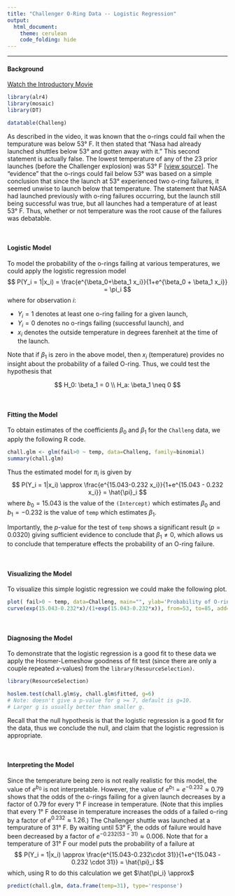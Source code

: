 ```yaml
---
title: "Challenger O-Ring Data -- Logistic Regression"
output: 
  html_document: 
    theme: cerulean
    code_folding: hide
---
```


<hr />

#### Background

<a href="http://www.history.com/topics/Challenger-disaster/videos/engineering-disasters---Challenger"> Watch the Introductory Movie </a>

```r
library(alr4)
library(mosaic)
library(DT)
```

```r
datatable(Challeng)
```

As described in the video, it was known that the o-rings could fail when the tempurature was below 53&deg; F. It then stated that "Nasa had already launched shuttles below 53&deg; and gotten away with it." This second statement is actually false. The lowest temperature of any of the 23 prior launches (before the Challenger explosion) was 53&deg; F [[view source]](http://www.ics.uci.edu/~staceyah/111-202/handouts/Dalal_etal_1989-Challenger.pdf). The "evidence" that the o-rings could fail below 53&deg; was based on a simple conclusion that since the launch at 53&deg; experienced two o-ring failures, it seemed unwise to launch below that temperature. The statement that NASA had launched previously with o-ring failures occurring, but the launch still being successful was true, but all launches had a temperature of at least 53&deg; F. Thus, whether or not temperature was the root cause of the failures was debatable. 

<br />

#### Logistic Model

To model the probability of the o-rings failing at various temperatures, we could apply the logistic regression model
$$
  P(Y_i = 1|x_i) = \frac{e^{\beta_0+\beta_1 x_i}}{1+e^{\beta_0 + \beta_1 x_i}} = \pi_i
$$
where for observation $i$: 

* $Y_i = 1$ denotes at least one o-ring failing for a given launch, 
* $Y_i=0$ denotes no o-rings failing (successful launch), and 
* $x_i$ denotes the outside temperature in degrees farenheit at the time of the launch. 

Note that if $\beta_1$ is zero in the above model, then $x_i$ (temperature) provides no insight about the probability of a failed O-ring. Thus, we could test the hypothesis that

$$
  H_0: \beta_1 = 0 \\
  H_a: \beta_1 \neq 0
$$

<br />

#### Fitting the Model

To obtain estimates of the coefficients $\beta_0$ and $\beta_1$ for the `Challeng` data, we apply the following R code.

```r
chall.glm <- glm(fail>0 ~ temp, data=Challeng, family=binomial)
summary(chall.glm)
```

Thus the estimated model for $\pi_i$ is given by
$$
  P(Y_i = 1|x_i) \approx \frac{e^{15.043-0.232 x_i}}{1+e^{15.043 - 0.232 x_i}} = \hat{\pi}_i
$$
where $b_0 = 15.043$ is the value of the `(Intercept)` which estimates $\beta_0$ and $b_1 = -0.232$ is the value of `temp` which estimates $\beta_1$.

Importantly, the $p$-value for the test of `temp` shows a significant result $(p = 0.0320)$ giving sufficient evidence to conclude that $\beta_1 \neq 0$, which allows us to conclude that temperature effects the probability of an O-ring failure.

<br />

#### Visualizing the Model

To visualize this simple logistic regression we could make the following plot.

```r
plot( fail>0 ~ temp, data=Challeng, main="", ylab='Probability of O-rings Failing', pch=16)
curve(exp(15.043-0.232*x)/(1+exp(15.043-0.232*x)), from=53, to=85, add=TRUE)
```

<br />

#### Diagnosing the Model

To demonstrate that the logistic regression is a good fit to these data we apply the Hosmer-Lemeshow goodness of fit test (since there are only a couple repeated $x$-values) from the `library(ResourceSelection)`. 

```r
library(ResourceSelection)
```
```r
hoslem.test(chall.glm$y, chall.glm$fitted, g=6)
# Note: doesn't give a p-value for g >= 7, default is g=10.
# Larger g is usually better than smaller g.
```
Recall that the null hypothesis is that the logistic regression is a good fit for the data, thus we conclude the null, and claim that the logistic regression is appropriate.

<br />

#### Interpreting the Model

Since the temperature being zero is not really realistic for this model, the value of $e^{b_0}$ is not interpretable. However, the value of $e^{b_1} = e^{-0.232} \approx 0.79$ shows that the odds of the o-rings failing for a given launch decreases by a factor of 0.79 for every 1&deg; F increase in temperature. (Note that this implies that every 1&deg; F decrease in temperature increases the odds of a failed o-ring by a factor of $e^{0.232} \approx 1.26$.) The Challenger shuttle was launched at a tempurature of 31&deg; F. By waiting until 53&deg; F, the odds of failure would have been decreased by a factor of $e^{-0.232(53-31)}\approx 0.006$. Note that for a temperature of 31&deg; F our model puts the probability of a failure at
$$
  P(Y_i = 1|x_i) \approx \frac{e^{15.043-0.232\cdot 31}}{1+e^{15.043 - 0.232 \cdot 31}} = \hat{\pi}_i
$$
which, using R to do this calculation we get $\hat{\pi_i} \approx$
```r
predict(chall.glm, data.frame(temp=31), type='response')
```